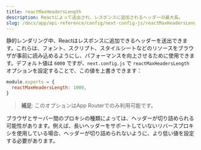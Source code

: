 ```yaml
---
title: reactMaxHeadersLength
description: Reactによって送出され、レスポンスに追加されるヘッダーの最大長。
slug: /docs/app/api-reference/config/next-config-js/reactMaxHeadersLength
---
```


静的レンダリング中、Reactはレスポンスに追加できるヘッダーを送出できます。これらは、フォント、スクリプト、スタイルシートなどのリソースをブラウザが事前に読み込めるようにし、パフォーマンスを向上させるために使用できます。デフォルト値は `6000` ですが、`next.config.js` で `reactMaxHeadersLength` オプションを設定することで、この値を上書きできます：

```js filename="next.config.js"
module.exports = {
  reactMaxHeadersLength: 1000,
}
```

> **補足**: このオプションはApp Routerでのみ利用可能です。

ブラウザとサーバー間のプロキシの種類によっては、ヘッダーが切り詰められる可能性があります。例えば、長いヘッダーをサポートしていないリバースプロキシを使用している場合、ヘッダーが切り詰められないように、より低い値を設定する必要があります。
